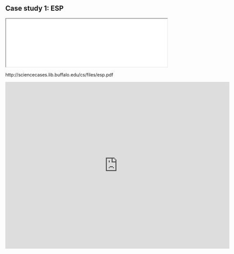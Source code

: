 ## Case study 1: ESP {#case-1}


:::{.case}
<iframe src="./pdf/01-esp.pdf" width="100%">
</iframe>
:::

http://sciencecases.lib.buffalo.edu/cs/files/esp.pdf

:::{.case}
<iframe src="https://docs.google.com/forms/d/e/1FAIpQLSdQVfjxGvM8Vi-qHXd_znA52aUgz1gmzySImug2rnKX1Jqm-Q/viewform?embedded=true" width="700" height="520" frameborder="0" marginheight="0" marginwidth="0">Loading…</iframe>
:::